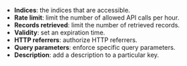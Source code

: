  - **Indices**: the indices that are accessible.
  - **Rate limit**: limit the number of allowed API calls per hour.
  - **Records retrieved**: limit the number of retrieved records.
  - **Validity**: set an expiration time.
  - **HTTP referrers**: authorize HTTP referrers.
  - **Query parameters**: enforce specific query parameters.
  - **Description**: add a description to a particular key.